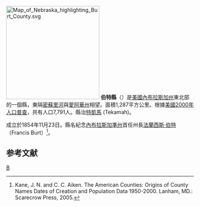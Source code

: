 {{noteTA
|T=zh-hans:伯特县 (内布拉斯加州);zh-hk:伯特縣 (內布拉斯加州);zh-tw:伯特郡 (內布拉斯加州);
}}
[[File:Map_of_Nebraska_highlighting_Burt_County.svg|250px]]
'''伯特縣'''（{{lang-en|Burt County}}）是[[美國|美國]][[內布拉斯加州|內布拉斯加州]]東北部的一個縣，東隔[[密蘇里河|密蘇里河]]與[[愛阿華州|愛阿華州]]相望。面積1,287平方公里。根據[[美國2000年人口普查|美國2000年人口普查]]，共有人口7,791人。縣治[[特凱馬_(內布拉斯加州)|特凱馬]] (Tekamah)。

成立於1854年11月23日。縣名紀念[[內布拉斯加準州|內布拉斯加準州]]首任州長[[法蘭西斯·伯特_(美國)|法蘭西斯·伯特]] （Francis Burt）<ref>Kane, J. N. and C. C. Aiken. The American Counties: Origins of County Names Dates of Creation and Population Data 1950-2000. Lanham, MD.: Scarecrow Press, 2005.</ref>。

==参考文献==
<div class="references-small">
<references />
</div>

{{內布拉斯加州}}

[[Category:内布拉斯加州行政区划|B]]